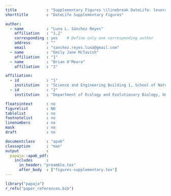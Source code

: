 ```yaml
---
title             : "Supplementary Figures \\linebreak DateLife: leveraging databases and analytical tools to reveal the dated Tree of Life"
shorttitle        : "DateLife Supplementary Figures"

author:
  - name          : "Luna L. Sánchez Reyes"
    affiliation   : "1,2"
    corresponding : yes    # Define only one corresponding author
    address       : ""
    email         : "sanchez.reyes.luna@gmail.com"
  - name          : "Emily Jane McTavish"
    affiliation   : "1"
  - name          : "Brian O'Meara"
    affiliation   : "2"

affiliation:
  - id            : "1"
    institution   : "Science and Engineering Building 1, School of Natural Sciences, University of California, Merced"
  - id            : "2"
    institution   : "Department of Ecology and Evolutionary Biology, University of Tennessee, Knoxville"

floatsintext      : no
figurelist        : NO
tablelist         : no
footnotelist      : no
linenumbers       : no
mask              : no
draft             : no

documentclass     : "apa6"
classoption       : "man"
output            :
  papaja::apa6_pdf:
    includes      :
      in_header: "preamble.tex"
      after_body  : ["figures-supplementary.tex"]
---
```


```r
library("papaja")
r_refs("paper_references.bib")
```
